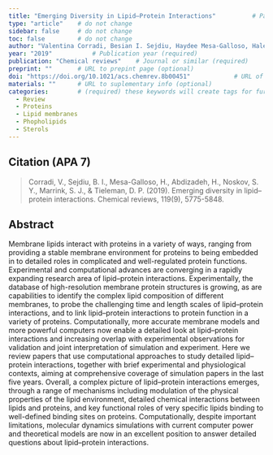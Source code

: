 ```yaml
---
title: "Emerging Diversity in Lipid–Protein Interactions"          # Paper title (required)
type: "article"    # do not change
sidebar: false     # do not change
toc: false         # do not change
author: "Valentina Corradi, Besian I. Sejdiu, Haydee Mesa-Galloso, Haleh Abdizadeh, Sergei Yu. Noskov, Siewert J. Marrink, and D. Peter Tieleman"         # Paper authors (required)
year: "2019"           # Publication year (required)
publication: "Chemical reviews"    # Journal or similar (required)
preprint: ""       # URL to prepint page (optional)  
doi: "https://doi.org/10.1021/acs.chemrev.8b00451"            # URL of DOI (required)  
materials: ""      # URL to suplementary info (optional)
categories:        # (required) these keywords will create tags for further filtering. 
  - Review
  - Proteins
  - Lipid membranes
  - Phopholipids
  - Sterols
---
```


<!-- 
The info below is just an example. 

Both fields are required and they have to be replaced with the respective info for each paper. 

Please notice the `> ` symbol before the citation, it gives it additional styling.  
-->

## Citation (APA 7)      

> Corradi, V., Sejdiu, B. I., Mesa-Galloso, H., Abdizadeh, H., Noskov, S. Y., Marrink, S. J., & Tieleman, D. P. (2019). Emerging diversity in lipid–protein interactions. Chemical reviews, 119(9), 5775-5848.

## Abstract

Membrane lipids interact with proteins in a variety of ways, ranging from providing a stable membrane environment for proteins to being embedded in to detailed roles in complicated and well-regulated protein functions. Experimental and computational advances are converging in a rapidly expanding research area of lipid–protein interactions. Experimentally, the database of high-resolution membrane protein structures is growing, as are capabilities to identify the complex lipid composition of different membranes, to probe the challenging time and length scales of lipid–protein interactions, and to link lipid–protein interactions to protein function in a variety of proteins. Computationally, more accurate membrane models and more powerful computers now enable a detailed look at lipid–protein interactions and increasing overlap with experimental observations for validation and joint interpretation of simulation and experiment. Here we review papers that use computational approaches to study detailed lipid–protein interactions, together with brief experimental and physiological contexts, aiming at comprehensive coverage of simulation papers in the last five years. Overall, a complex picture of lipid–protein interactions emerges, through a range of mechanisms including modulation of the physical properties of the lipid environment, detailed chemical interactions between lipids and proteins, and key functional roles of very specific lipids binding to well-defined binding sites on proteins. Computationally, despite important limitations, molecular dynamics simulations with current computer power and theoretical models are now in an excellent position to answer detailed questions about lipid–protein interactions.